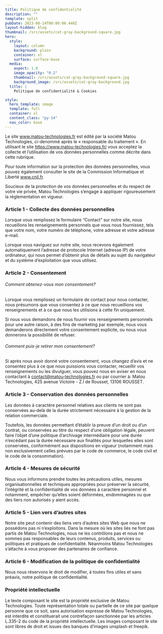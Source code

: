 ```yaml
---
title: Politique de confidentialité
description: ""
template: split
pubDate: 2023-08-24T00:00:00.440Z
layout-hidden: blog
thumbnail: /src/assets/cat-gray-background-square.jpg
hero:
  style:
    layout: column
    background: plain
    container: xl
    surface: surface-base
  media:
    aspect: 1.0
    image_opacity: "0.2"
    thumbnail: /src/assets/cat-gray-background-square.jpg
    background_image: /src/assets/cat-gray-background.jpg
  title: |
    Politique de confidentialité & Cookies

style:
  hero_template: image
  template: full
  container: xl
  content_class: "py-14"
  nav_color: base
---
```


Le site www.matou-technologies.fr est édité par la société Matou Technologies, ci-denommé après le « responsable du traitement ». En utilisant le site https://www.matou-technologies.fr/ vous acceptez la collecte et l’utilisation de vos données personnelles comme décrite dans cette rubrique.

Pour toute information sur la protection des données personnelles, vous pouvez également consulter le site de la Commission Informatique et Liberté www.cnil.fr.

Soucieux de la protection de vos données personnelles et du respect de votre vie privée, Matou Technologies s’engage à appliquer rigoureusement la réglementation en vigueur.

### Article 1 - Collecte des données personnelles

Lorsque vous remplissez le formulaire “Contact” sur notre site, nous recueillons les renseignements personnels que vous nous fournissez, tels que votre nom, votre numéro de téléphone, votre adresse et votre adresse e-mail.

Lorsque vous naviguez sur notre site, nous recevons également automatiquement l’adresse de protocole Internet (adresse IP) de votre ordinateur, qui nous permet d’obtenir plus de détails au sujet du navigateur et du système d’exploitation que vous utilisez.

### Article 2 - Consentement

###### Comment obtenez-vous mon consentement?

Lorsque vous remplissez un formulaire de contact pour nous contacter, nous présumons que vous consentez à ce que nous recueillions vos renseignements et à ce que nous les utilisions à cette fin uniquement.

Si nous vous demandons de nous fournir vos renseignements personnels pour une autre raison, à des fins de marketing par exemple, nous vous demanderons directement votre consentement explicite, ou nous vous donnerons la possibilité de refuser.

###### Comment puis-je retirer mon consentement?

Si après nous avoir donné votre consentement, vous changez d’avis et ne consentez plus à ce que nous puissions vous contacter, recueillir vos renseignements ou les divulguer, vous pouvez nous en aviser en nous contactant à contact@matou-technologies.fr ou par courrier à: Matou Technologies, 425 avenue Victoire - Z.I de Rousset, 13106 ROUSSET.

### Article 3 - Conservation des données personnelles

Les données à caractère personnel relatives aux clients ne sont pas conservées au-delà de la durée strictement nécessaire à la gestion de la relation commerciale.

Toutefois, les données permettant d’établir la preuve d’un droit ou d’un contrat, ou conservées au titre du respect d’une obligation légale, peuvent faire l’objet d’une politique d’archivage intermédiaire pour une durée n’excédant pas la durée nécessaire aux finalités pour lesquelles elles sont conservées, conformément aux dispositions en vigueur (notamment mais non exclusivement celles prévues par le code de commerce, le code civil et le code de la consommation).

### Article 4 - Mesures de sécurité

Nous vous informons prendre toutes les précautions utiles, mesures organisationnelles et techniques appropriées pour préserver la sécurité, l’intégrité et la confidentialité de vos données à caractère personnel et notamment, empêcher qu’elles soient déformées, endommagées ou que des tiers non autorisés y aient accès.

### Article 5 - Lien vers d’autres sites

Notre site peut contenir des liens vers d’autres sites Web que nous ne possédons pas ni n’exploitons. Dans la mesure où les sites liés ne font pas partis de Matou Technologies, nous ne les contrôlons pas et nous ne sommes pas responsables de leurs contenus, produits, services ou politiques et pratiques de confidentialité. Néanmoins Matou Technologies s’attache à vous proposer des partenaires de confiance.

### Article 6 - Modification de la politique de confidentialité

Nous nous réservons le droit de modifier, à toutes fins utiles et sans préavis, notre politique de confidentialité.

### Propriété intellectuelle

Le texte composant le site est la propriété exclusive de Matou Technologies. Toute représentation totale ou partielle de ce site par quelque personne que ce soit, sans autorisation expresse de Matou Technologies, est interdite et constituerait une contrefaçon sanctionnée par les articles L.335-2 du code de la propriété intellectuelle. Les images composant le site sont libres de droit et issues des banques d’images unsplash et freepik.
